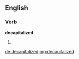 ==English==

===Verb===
'''decapitalized'''

# {{en-past of|decapitalize}}

[[de:decapitalized]]
[[mg:decapitalized]]
